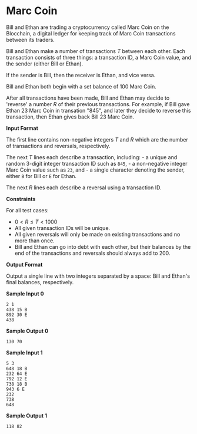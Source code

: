 # Marc Coin


Bill and Ethan are trading a cryptocurrency called Marc Coin on the Blocchain, a digital ledger for keeping track of Marc Coin transactions between its traders.

Bill and Ethan make a number of transactions $T$ between each other. Each transaction consists of three things: a transaction ID, a Marc Coin value, and the sender (either Bill or Ethan).

If the sender is Bill, then the receiver is Ethan, and vice versa.

Bill and Ethan both begin with a set balance of 100 Marc Coin.

After all transactions have been made, Bill and Ethan may decide to 'reverse' a number $R$ of their previous transactions. For example, if Bill gave Ethan 23 Marc Coin in transation "845", and later they decide to reverse this transaction, then Ethan gives back Bill 23 Marc Coin.

**Input Format**

The first line contains non-negative integers $T$ and $R$ which are the number of transactions and reversals, respectively.

The next $T$ lines each describe a transaction, including: - a unique and random 3-digit integer transaction ID such as `845`, - a non-negative integer Marc Coin value such as `23`, and - a single character denoting the sender, either `B` for Bill or `E` for Ethan.

The next $R$ lines each describe a reversal using a transaction ID.

**Constraints**

For all test cases:

- $0 < R \le T < 1000$
- All given transaction IDs will be unique.
- All given reversals will only be made on existing transactions and no more than once.
- Bill and Ethan can go into debt with each other, but their balances by the end of the transactions and reversals should always add to 200.

**Output Format**

Output a single line with two integers separated by a space: Bill and Ethan's final balances, respectively.

**Sample Input 0**

```
2 1
438 15 B
892 30 E
438
```

**Sample Output 0**

```
130 70
```

**Sample Input 1**

```
5 3
648 18 B
232 64 E
792 12 E
738 18 B
943 6 E
232
738
648
```

**Sample Output 1**

```
118 82
```